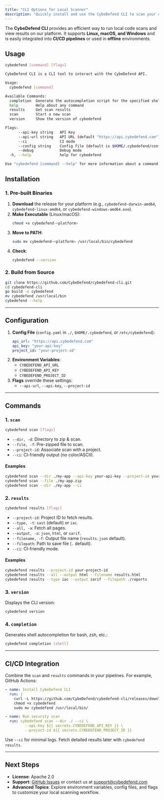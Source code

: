 ```yaml
---
title: "CLI Options for Local Scanner"
description: "Quickly install and use the CybeDefend CLI to scan your code locally, fetch results, and integrate secure checks into CI/CD."
---
```


The **CybeDefend CLI** provides an efficient way to run local code scans and view results on our platform. It supports **Linux, macOS, and Windows** and is easily integrated into **CI/CD pipelines** or used in **offline** environments.

## Usage

```bash
cybedefend [command] [flags]
```

```bash
CybeDefend CLI is a CLI tool to interact with the CybeDefend API.

Usage:
  cybedefend [command]

Available Commands:
  completion  Generate the autocompletion script for the specified shell
  help        Help about any command
  results     Get scan results
  scan        Start a new scan
  version     Show the version of cybedefend

Flags:
      --api-key string   API Key
      --api-url string   API URL (default "https://api.cybedefend.com")
      --ci               CI mode
      --config string    Config file (default is $HOME/.cybedefend/config.yaml) (optional)
      --debug            Debug mode
  -h, --help             help for cybedefend

Use "cybedefend [command] --help" for more information about a command.
```

## Installation

### 1. Pre-built Binaries

1. **Download** the release for your platform (e.g., `cybedefend-darwin-amd64`, `cybedefend-linux-amd64`, or `cybedefend-windows-amd64.exe`).
2. **Make Executable** (Linux/macOS):
   ```bash
   chmod +x cybedefend-<platform>
   ```
3. **Move to PATH**:
   ```bash
   sudo mv cybedefend-<platform> /usr/local/bin/cybedefend
   ```
4. **Check**:
   ```bash
   cybedefend --version
   ```

### 2. Build from Source
```bash
git clone https://github.com/CybeDefend/cybedefend-cli.git
cd cybedefend-cli
go build -o cybedefend
mv cybedefend /usr/local/bin
cybedefend --help
```

---

## Configuration

1. **Config File** (`config.yaml` in `./`, `$HOME/.cybedefend`, or `/etc/cybedefend`):
   ```yaml
   api_url: "https://api.cybedefend.com"
   api_key: "your-api-key"
   project_id: "your-project-id"
   ```
2. **Environment Variables**:
   - `CYBEDEFEND_API_URL`
   - `CYBEDEFEND_API_KEY`
   - `CYBEDEFEND_PROJECT_ID`
3. **Flags** override these settings:
   - `--api-url`, `--api-key`, `--project-id`

---

## Commands

### 1. `scan`
```bash
cybedefend scan [flags]
```
- `--dir, -d`: Directory to zip & scan.
- `--file, -f`: Pre-zipped file to scan.
- `--project-id`: Associate scan with a project.
- `--ci`: CI-friendly output (no color/ASCII).

#### Examples
```bash
cybedefend scan --dir ./my-app --api-key your-api-key --project-id your-project-id
cybedefend scan --file ./my-app.zip
cybedefend scan --dir ./my-app --ci
```

### 2. `results`
```bash
cybedefend results [flags]
```
- `--project-id`: Project ID to fetch results.
- `--type, -t`: `sast` (default) or `iac`.
- `--all, -a`: Fetch all pages.
- `--output, -o`: `json`, `html`, or `sarif`.
- `--filename, -f`: Output file name (`results.json` default).
- `--filepath`: Path to save file (`.` default).
- `--ci`: CI-friendly mode.

#### Examples
```bash
cybedefend results --project-id your-project-id
cybedefend results --all --output html --filename results.html
cybedefend results --type iac --output sarif --filepath ./reports
```

### 3. `version`
Displays the CLI version:
```bash
cybedefend version
```

### 4. `completion`
Generates shell autocompletion for bash, zsh, etc.:
```bash
cybedefend completion [shell]
```

---

## CI/CD Integration

Combine the `scan` and `results` commands in your pipelines. For example, GitHub Actions:

```yaml
- name: Install CybeDefend CLI
  run: |
    curl -L https://github.com/CybeDefend/cybedefend-cli/releases/download/v1.0.0/cybedefend-linux-amd64 -o cybedefend
    chmod +x cybedefend
    sudo mv cybedefend /usr/local/bin/

- name: Run security scan
  run: cybedefend scan --dir ./ --ci \
         --api-key ${{ secrets.CYBEDEFEND_API_KEY }} \
         --project-id ${{ secrets.CYBEDEFEND_PROJECT_ID }}
```

Use `--ci` for minimal logs. Fetch detailed results later with `cybedefend results`.

---

## Next Steps

- **License**: Apache 2.0
- **Support**: [GitHub Issues](https://github.com/CybeDefend/cybedefend-cli/issues) or contact us at support@cybedefend.com
- **Advanced Topics**: Explore environment variables, config files, and flags to customize your local scanning workflow.